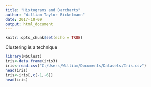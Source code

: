 ```yaml
---
title: "Histograms and Barcharts"
author: "William Taylor Bickelmann"
date: 2017-10-09
output: html_document
---
```


```r
knitr::opts_chunk$set(echo = TRUE)
```
Clustering is a technique

```r
library(NbClust)
iris<-data.frame(iris3)
iris<-read.csv("C:/Users/William/Documents/Datasets/Iris.csv")
head(iris)
iris<-iris[,c(-1,-6)]
head(iris)
```
```r

```


